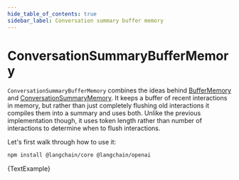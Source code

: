 ```yaml
---
hide_table_of_contents: true
sidebar_label: Conversation summary buffer memory
---
```


# ConversationSummaryBufferMemory

`ConversationSummaryBufferMemory` combines the ideas behind [BufferMemory](/docs/modules/memory/how_to/buffer) and [ConversationSummaryMemory](/docs/modules/memory/how_to/summary).
It keeps a buffer of recent interactions in memory, but rather than just completely flushing old interactions it compiles them into a summary and uses both. Unlike the previous implementation though, it uses token length rather than number of interactions to determine when to flush interactions.

Let's first walk through how to use it:



<IntegrationInstallTooltip></IntegrationInstallTooltip>

```bash npm2yarn
npm install @langchain/core @langchain/openai
```

<CodeBlock language="typescript">{TextExample}</CodeBlock>
